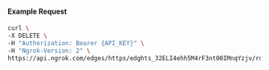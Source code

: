 
#### Example Request

```bash
curl \
-X DELETE \
-H "Authorization: Bearer {API_KEY}" \
-H "Ngrok-Version: 2" \
https://api.ngrok.com/edges/https/edghts_32ELI4ehh5M4rF3nt00IMnqYzjv/routes/edghtsrt_32ELI6rWC3baEISE72ydeXpMfxq/websocket_tcp_converter
```
